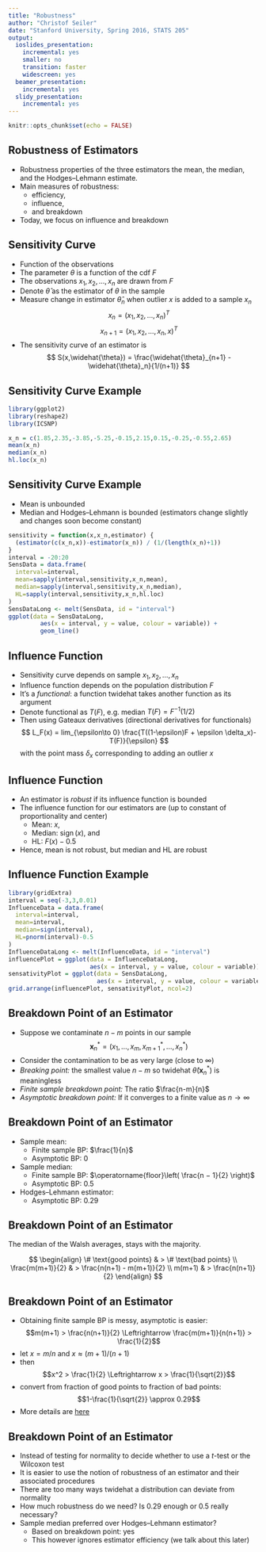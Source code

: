 ```yaml
---
title: "Robustness"
author: "Christof Seiler"
date: "Stanford University, Spring 2016, STATS 205"
output:
  ioslides_presentation:
    incremental: yes
    smaller: no
    transition: faster
    widescreen: yes
  beamer_presentation:
    incremental: yes
  slidy_presentation:
    incremental: yes
---
```


```r
knitr::opts_chunk$set(echo = FALSE)
```

## Robustness of Estimators

* Robustness properties of the three estimators the mean, the median, and the Hodges–Lehmann estimate.
* Main measures of robustness:
    * efficiency, 
    * influence, 
    * and breakdown
* Today, we focus on influence and breakdown

## Sensitivity Curve

* Function of the observations
* The parameter $\theta$ is a function of the cdf $F$
* The observations $x_1,x_2,\dots,x_n$ are drawn from $F$
* Denote $\widehat{\theta}$ as the estimator of $\theta$ in the sample
* Measure change in estimator $\widehat{\theta}_n$ when outlier $x$ is added to a sample $x_n$
$$ x_n = ( x_1,x_2,\dots,x_n )^T $$
$$ x_{n+1} = ( x_1,x_2,\dots,x_n,x )^T $$
* The sensitivity curve of an estimator is
$$ S(x,\widehat{\theta}) = \frac{\widehat{\theta}_{n+1} - \widehat{\theta}_n}{1/(n+1)} $$

## Sensitivity Curve Example

```r
library(ggplot2)
library(reshape2)
library(ICSNP)
```

```r
x_n = c(1.85,2.35,-3.85,-5.25,-0.15,2.15,0.15,-0.25,-0.55,2.65)
mean(x_n)
median(x_n)
hl.loc(x_n)
```

## Sensitivity Curve Example

* Mean is unbounded
* Median and Hodges–Lehmann is bounded (estimators change slightly and changes soon become constant)

```r
sensitivity = function(x,x_n,estimator) {
  (estimator(c(x_n,x))-estimator(x_n)) / (1/(length(x_n)+1))
}
interval = -20:20
SensData = data.frame(
  interval=interval,
  mean=sapply(interval,sensitivity,x_n,mean),
  median=sapply(interval,sensitivity,x_n,median),
  HL=sapply(interval,sensitivity,x_n,hl.loc)
)
SensDataLong <- melt(SensData, id = "interval")
ggplot(data = SensDataLong,
         aes(x = interval, y = value, colour = variable)) + 
         geom_line()
```

## Influence Function

* Sensitivity curve depends on sample $x_1,x_2,\dots,x_n$
* Influence function depends on the population distribution $F$
* It's a *functional*: a function twidehat takes another function as its argument
* Denote functional as $T(F)$, e.g. median $T(F) = F^{-1}(1/2)$
* Then using Gateaux derivatives (directional derivatives for functionals)
$$ L_F(x) = lim_{\epsilon\to 0} \frac{T((1-\epsilon)F + \epsilon \delta_x)-T(F)}{\epsilon} $$
with the point mass $\delta_x$ corresponding to adding an outlier $x$

## Influence Function

* An estimator is *robust* if its influence function is bounded
* The influence function for our estimators are (up to constant of proportionality and center)
    * Mean: $x$,
    * Median: $\operatorname{sign}(x)$, and 
    * HL: $F(x) − 0.5$
* Hence, mean is not robust, but median and HL are robust

## Influence Function Example

```r
library(gridExtra)
interval = seq(-3,3,0.01)
InfluenceData = data.frame(
  interval=interval,
  mean=interval,
  median=sign(interval),
  HL=pnorm(interval)-0.5
)
InfluenceDataLong <- melt(InfluenceData, id = "interval")
influencePlot = ggplot(data = InfluenceDataLong,
                       aes(x = interval, y = value, colour = variable)) + geom_line() + ggtitle("Influence Function")
sensativityPlot = ggplot(data = SensDataLong,
                         aes(x = interval, y = value, colour = variable)) + geom_line() + ggtitle("Sensitivity Curve")
grid.arrange(influencePlot, sensativityPlot, ncol=2)
```

## Breakdown Point of an Estimator

* Suppose we contaminate $n-m$ points in our sample
$$ \boldsymbol{x}_n^* = (x_1,\dots,x_m,x_{m+1}^*,\dots,x_n^*) $$
* Consider the contamination to be as very large (close to $\infty$)
* *Breaking point:* the smallest value $n-m$ so twidehat $\widehat{\theta}(\boldsymbol{x}_n^*)$ is meaningless
* *Finite sample breakdown point:* The ratio $\frac{n-m}{n}$
* *Asymptotic breakdown point:* If it converges to a finite value as $n \to \infty$

## Breakdown Point of an Estimator

* Sample mean:  
    * Finite sample BP: $\frac{1}{n}$
    * Asymptotic BP: $0$
* Sample median:
    * Finite sample BP: $\operatorname{floor}\left( \frac{n − 1}{2} \right)$
    * Asymptotic BP: $0.5$
* Hodges–Lehmann estimator: 
    * Asymptotic BP: $0.29$

## Breakdown Point of an Estimator

The median of the Walsh averages, stays with the majority.

$$
\begin{align}
\# \text{good points} & > \# \text{bad points} \\
\frac{m(m+1)}{2} & > \frac{n(n+1) - m(m+1)}{2} \\
m(m+1) & > \frac{n(n+1)}{2}
\end{align}
$$

## Breakdown Point of an Estimator

* Obtaining finite sample BP is messy, asymptotic is easier:
$$m(m+1) > \frac{n(n+1)}{2} \Leftrightarrow \frac{m(m+1)}{n(n+1)} > \frac{1}{2}$$
* let
$x = m/n$ and $x \approx (m+1)/(n+1)$
* then
$$x^2 > \frac{1}{2} \Leftrightarrow x > \frac{1}{\sqrt{2}}$$
* convert from fraction of good points to fraction of bad points:
$$1-\frac{1}{\sqrt{2}} \approx 0.29$$
* More details are [here](http://www.stat.umn.edu/geyer/5601/notes/break.pdf)

## Breakdown Point of an Estimator

* Instead of testing for normality to decide whether to use a $t$-test or the Wilcoxon test
* It is easier to use the notion of robustness of an estimator and their associated procedures
* There are too many ways twidehat a distribution can deviate from normality
* How much robustness do we need? Is $0.29$ enough or $0.5$ really necessary?
* Sample median preferred over Hodges–Lehmann estimator? 
    * Based on breakdown point: yes
    * This however ignores estimator efficiency (we talk about this later)
